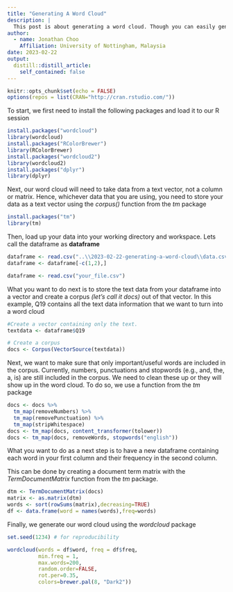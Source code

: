 ```yaml
---
title: "Generating A Word Cloud"
description: |
  This post is about generating a word cloud. Though you can easily generate one using numerous online programs, utilizing R allows for greater flexibility as well as improving your knowledge of the R Language
author:
  - name: Jonathan Choo
    Affiliation: University of Nottingham, Malaysia
date: 2023-02-22
output:
  distill::distill_article:
    self_contained: false
---
```



```r
knitr::opts_chunk$set(echo = FALSE)
options(repos = list(CRAN="http://cran.rstudio.com/"))
```

To start, we first need to install the following packages and load it to our R session

```r
install.packages("wordcloud")
library(wordcloud)
install.packages("RColorBrewer")
library(RColorBrewer)
install.packages("wordcloud2")
library(wordcloud2)
install.packages("dplyr")
library(dplyr)
```

Next, our word cloud will need to take data from a text vector, not a column or matrix. Hence, whichever data that you are using, you need to store your data as a text vector using the *corpus()* function from the *tm* package

```r
install.packages("tm")
library(tm)
```

Then, load up your data into your working directory and workspace. Lets call the dataframe as **dataframe**

```r

dataframe <- read.csv("..\\2023-02-22-generating-a-word-cloud\\data.csv")
dataframe <- dataframe[-c(1,2),]
```

```r

dataframe <- read.csv("your_file.csv")

```

What you want to do next is to store the text data from your dataframe into a vector and create a corpus *(let's call it docs)* out of that vector. In this example, Q19 contains all the text data information that we want to turn into a word cloud

```r
#Create a vector containing only the text. 
textdata <- dataframe$Q19

# Create a corpus  
docs <- Corpus(VectorSource(textdata))
```

Next, we want to make sure that only important/useful words are included in the corpus. Currently, numbers, punctuations and stopwords (e.g., and, the, a, is) are still included in the corpus. We need to clean these up or they will show up in the word cloud. To do so, we use a function from the *tm* package

```r
docs <- docs %>%
  tm_map(removeNumbers) %>%
  tm_map(removePunctuation) %>%
  tm_map(stripWhitespace)
docs <- tm_map(docs, content_transformer(tolower))
docs <- tm_map(docs, removeWords, stopwords("english"))
```

What you want to do as a next step is to have a new dataframe containing each word in your first column and their frequency in the second column.

This can be done by creating a document term matrix with the *TermDocumentMatrix* function from the *tm* package.

```r
dtm <- TermDocumentMatrix(docs) 
matrix <- as.matrix(dtm) 
words <- sort(rowSums(matrix),decreasing=TRUE) 
df <- data.frame(word = names(words),freq=words)
```

Finally, we generate our word cloud using the *wordcloud* package

```r
set.seed(1234) # for reproducibility 

wordcloud(words = df$word, freq = df$freq, 
          min.freq = 1, 
          max.words=200, 
          random.order=FALSE,
          rot.per=0.35,
          colors=brewer.pal(8, "Dark2"))
```

